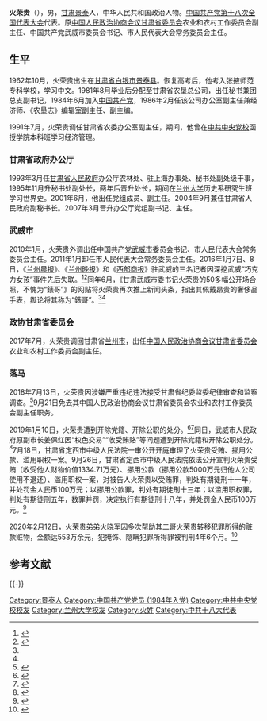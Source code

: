{{Infobox officeholder
| 图像        = 
| 图像说明    = 
| 职务1       = [[中国人民政治协商会议甘肃省委员会|中国人民政治协商会议甘肃省委员会]]农业和农村工作委员会副主任
| 就任日期1   = 2017年7月
| 卸任日期1   = 2018年9月
| 前任1       = 
| 继任1       = 
| 职务2       = 中国共产党武威市委员会书记
| 就任日期2   = 2010年1月
| 卸任日期2   = 2017年4月
| 前任2       = [[肖庆平|肖庆平]]
| 继任2       = [[柳鹏|柳鹏]]
| 职务3       = 武威市人民代表大会常务委员会主任
| 就任日期3   = 2010年1月
| 卸任日期3   = 2011年1月
| 前任3       = 肖庆平
| 继任3       = 刘存禄
| 职务4       = 
| 就任日期4   = 
| 卸任日期4   = 
| 前任4       = 
| 继任4       = 
| 职务5       = 
| 就任日期5   = 
| 卸任日期5   = 
| 前任5       = 
| 继任5       = 
| 职务6       = 
| 就任日期6   = 
| 卸任日期6   = 
| 前任6       = 
| 继任6       = 
| 职务7       = 
| 就任日期7   = 
| 卸任日期7   = 
| 前任7       = 
| 继任7       = 
| 职务8       = 
| 就任日期8   = 
| 卸任日期8   = 
| 前任8       = 
| 继任8       = 
| 姓名        = 火荣贵
| 原名        = 
| 出生日期    = {{birth year and age|1962|10}}
| 出生地点    = {{PRC}}[[甘肃省|甘肃省]][[白银市|白银市]][[景泰县|景泰县]]
| 逝世日期    = <!-- {{death date and age|}}（死亡在前，出生在后）{{death year and age| }} -->
| 逝世地点    = 
| 政党        = {{CPC}}（2019年1月10日被开除）
| 职业        = 官员
| 父母        = 
| 配偶        = <!--{{marriage|姓名|}} -->
| 子女        = 
| 亲属        = 
| 信仰        = 
| 母校        = 张掖师范专科学校<br>[[中共中央党校|中共中央党校]]<br>[[兰州大学|兰州大学]]
| 网站        = 
| 签名        = 
| 脚注        = 
}}
'''火荣贵'''（{{bd|1962年|10月|||catIdx=Huo火}}），男，[[甘肃省|甘肃]][[景泰县|景泰]]人，中华人民共和国政治人物。[[中国共产党第十八次全国代表大会|中国共产党第十八次全国代表大会]]代表。原[[中国人民政治协商会议甘肃省委员会|中国人民政治协商会议甘肃省委员会]]农业和农村工作委员会副主任、中国共产党武威市委员会书记、市人民代表大会常务委员会主任。

==生平==
1962年10月，火荣贵出生在[[甘肃省|甘肃省]][[白银市|白银市]][[景泰县|景泰县]]。恢复高考后，他考入张掖师范专科学校，学习中文。1981年8月毕业后分配至甘肃省农垦总公司，出任秘书兼团总支副书记，1984年6月加入[[中国共产党|中国共产党]]，1986年2月任该公司办公室副主任兼经济师、《农垦志》编辑室副主任、副主编。

1991年7月，火荣贵调任甘肃省农委办公室副主任，期间，他曾在[[中共中央党校|中共中央党校]]函授学院本科班学习经济管理。

===甘肃省政府办公厅===
1993年3月任[[甘肃省人民政府|甘肃省人民政府]]办公厅农林处、驻上海办事处、秘书处副处级干事，1995年11月升秘书处副处长，两年后晋升处长，期间在[[兰州大学|兰州大学]]历史系研究生班学习世界史。2001年6月，他出任党组成员、副主任。2004年9月兼任甘肃省人民政府副秘书长。2007年3月晋升办公厅党组副书记、主任。

===武威市===
2010年1月，火荣贵外调出任中国共产党[[武威市|武威市]]委员会书记、市人民代表大会常务委员会主任。2011年1月卸任市人民代表大会常务委员会主任。2016年1月7日、8日，《[[兰州晨报|兰州晨报]]》、《[[兰州晚报|兰州晚报]]》和《[[西部商报|西部商报]]》驻武威的三名记者因深挖武威“巧克力女孩”事件先后失联。<ref name="lion">{{cite news |author1=韩佳鹏 |title=“甘肃表哥”终于出事 任职期间太高调引舆情骚动 |url=https://news.163.com/19/0110/10/E55CRO390001899O.html |accessdate=2021-01-13 |work=网易 |date=2018-07-13 |archive-date=2019-01-15 |archive-url=https://web.archive.org/web/20190115133256/http://news.163.com/19/0110/10/E55CRO390001899O.html |dead-url=no }}</ref><ref name="tiger">{{cite news |author1=杨鑫宇 |title=火荣贵落马！“甘肃表哥”终于出事了 |url=http://news.cyol.com/content/2018-07/13/content_17381055.htm |accessdate=2021-01-13 |work=中青在线 |date=2018-07-13 |archive-date=2018-07-16 |archive-url=https://web.archive.org/web/20180716210656/http://news.cyol.com/content/2018-07/13/content_17381055.htm |dead-url=no }}</ref>同年6月，《甘肃武威市委书记火荣贵的50多幅公开场合照，不愧为“錶哥”》的网贴将火荣贵再次推上新闻头条，指出其佩戴昂贵的奢侈品手表，舆论将其称为“錶哥”。<ref name="lion"/><ref name="tiger"/>

===政协甘肃省委员会===
2017年7月，火荣贵调回甘肃省[[兰州市|兰州市]]，出任[[中国人民政治协商会议甘肃省委员会|中国人民政治协商会议甘肃省委员会]]农业和农村工作委员会副主任。

===落马===
2018年7月13日，火荣贵因涉嫌严重违纪违法接受甘肃省纪委监委纪律审查和监察调查。<ref>{{cite news |title=政协甘肃省委员会农业和农村工作委员会副主任火荣贵接受纪律审查和监察调查 |url=http://www.ccdi.gov.cn/scdc/sggb/zjsc/201807/t20180713_175575.html |accessdate=2021-01-13 |work=中纪委国家监察委员会 |date=2018-07-13}}</ref>9月21日免去其中国人民政治协商会议甘肃省委员会农业和农村工作委员会副主任职务。

2019年1月10日，火荣贵遭到开除党籍、开除公职的处分。<ref>{{cite news |title="甘肃表哥"火荣贵被双开:与多名女性保持性关系 |url=https://news.163.com/19/0110/10/E55CRO390001899O.html |accessdate=2021-01-13 |work=网易 |date=2019-01-10 |archive-date=2019-01-15 |archive-url=https://web.archive.org/web/20190115133256/http://news.163.com/19/0110/10/E55CRO390001899O.html |dead-url=no }}</ref><ref>{{cite news |title=甘肃省政协农业和农村工作委员会原副主任火荣贵被开除党籍和公职 |url=http://www.ccdi.gov.cn/scdc/sggb/djcf/201901/t20190110_186760.html |accessdate=2021-01-13 |work=中纪委国家监察委员会 |date=2019-01-10}}</ref>同日，武威市人民政府原副市长姜保红因“权色交易”“收受贿赂”等问题遭到开除党籍和开除公职处分。<ref>{{cite news |title=搞权色交易 曾任火荣贵下属的女副市长被“双开” |url=https://news.sina.com.cn/c/2019-01-10/doc-ihqfskcn5733038.shtml |accessdate=2021-01-13 |work=新浪 |date=2019-01-10 |archive-date=2019-01-14 |archive-url=https://web.archive.org/web/20190114180146/http://news.sina.com.cn/c/2019-01-10/doc-ihqfskcn5733038.shtml |dead-url=no }}</ref>7月18日，甘肃省[[定西市|定西市]]中级人民法院一审公开开庭审理了火荣贵受贿、挪用公款、滥用职权一案。9月26日，甘肃省定西市中级人民法院依法公开宣判火荣贵受贿（收受他人财物价值1334.71万元）、挪用公款（挪用公款5000万元归他人公司使用不退还）、滥用职权一案，对被告人火荣贵以受贿罪，判处有期徒刑十一年，并处罚金人民币100万元；以挪用公款罪，判处有期徒刑十三年；以滥用职权罪，判处有期徒刑五年，数罪并罚，决定执行有期徒刑十八年，并处罚金人民币100万元。<ref>{{cite news |author1=刘湃 |title=火荣贵受贿、挪用公款、滥用职权案一审获刑18年 |url=http://www.chinanews.com/gn/2019/09-26/8965950.shtml |accessdate=2021-01-13 |work=中国新闻网 |date=2019-09-26 |archive-date=2020-02-13 |archive-url=https://web.archive.org/web/20200213172909/http://www.chinanews.com/gn/2019/09-26/8965950.shtml |dead-url=no }}</ref>

2020年2月12日，火荣贵弟弟火晓军因多次帮助其二哥火荣贵转移犯罪所得的赃款赃物，金额达553万余元，犯掩饰、隐瞒犯罪所得罪被判刑4年6个月。<ref>{{cite news |author1=谭君 |title=火荣贵弟弟火晓军一审获刑：帮火荣贵转移553万元赃款赃物 |url=https://www.thepaper.cn/newsDetail_forward_6033141 |accessdate=2021-01-13 |work=澎湃新闻 |date=2020-02-17}}</ref>

==参考文献==
{{reflist}}

{{-}}
{{start box}}
{{s-par|prc-lpc}}
{{s-before|[[肖庆平|肖庆平]]}}
{{s-title|[[武威市人民代表大会常务委员会|武威市人民代表大会常务委员会]]主任|2010年1月－2011年1月}}
{{s-after|[[刘存禄|刘存禄]]}}
{{s-ppo|cpc}}
{{s-before|[[肖庆平|肖庆平]]}}
{{s-title|[[中国共产党武威市委员会|中国共产党武威市委员会]]书记|2010年1月－2017年4月}}
{{s-after|[[柳鹏|柳鹏]]}}
{{end box}}

{{中共十九大以来的反腐败工作}}
{{DEFAULTSORT:Huo火荣贵}}
[[Category:景泰人|Category:景泰人]]
[[Category:中国共产党党员_(1984年入党)|Category:中国共产党党员 (1984年入党)]]
[[Category:中共中央党校校友|Category:中共中央党校校友]]
[[Category:兰州大学校友|Category:兰州大学校友]]
[[Category:火姓|Category:火姓]]
[[Category:中共十八大代表|Category:中共十八大代表]]